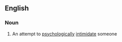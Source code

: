 ==English==

===Noun===
{{en-noun|sg=[[head]] [[game]]}}

# {{informal}} An attempt to [[psychologically]] [[intimidate]] someone